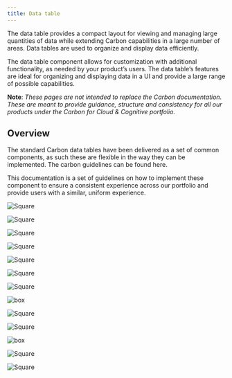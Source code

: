 ```yaml
---
title: Data table
---
```


<PageDescription>

The data table provides a compact layout for viewing and managing large quantities of data while extending Carbon capabilities in a large number of areas. Data tables are used to organize and display data efficiently. 

</PageDescription>

The data table component allows for customization with additional functionality, as needed by your product’s users. The data table’s features are ideal for organizing and displaying data in a UI and provide a large range of possible capabilities. 

**Note**: _These pages are not intended to replace the Carbon documentation. These are meant to provide guidance, structure and consistency for all our products under the Carbon for Cloud & Cognitive portfolio._

## Overview

The standard Carbon data tables have been delivered as a set of common components, as such these are flexible in the way they can be implemented. The carbon guidelines can be found here.

This documentation is a set of guidelines on how to implement these component to ensure a consistent experience across our portfolio and provide users with a similar, uniform experience.

<Row className="image-card-group">

<Column colMd={3} colLg={3} noGutterSm>

<ImageCard 
sub-title="Table header"
sub-titleColor="dark"
hoverColor="dark"
disabled
href="http://localhost:8000/patterns/data-table/header">    

![Square](images/table_header.png)

</ImageCard>

<ImageCard
sub-title="Expandable rows"
sub-titleColor="dark"
hoverColor="dark"
disabled
href="https://www.carbondesignsystem.com/">

![Square](images/expandable_rows.png)

</ImageCard>

<ImageCard
sub-title="Columns"
sub-titleColor="dark"
hoverColor="dark"
disabled
href="https://www.carbondesignsystem.com/">    

![Square](images/columns.png)

</ImageCard>

<ImageCard
sub-title="Empty state"
sub-titleColor="dark"
hoverColor="dark"
disabled
href="https://www.carbondesignsystem.com/">    

![Square](images/empty_state.png)

</ImageCard>

</Column>

<Column colMd={3} colLg={3} noGutterSm>

<ImageCard 
sub-title="Table actions"
sub-titleColor="dark"
hoverColor="dark"
disabled
href="https://www.carbondesignsystem.com/">

![Square](images/table_actions.png)

</ImageCard>

<ImageCard
sub-title="Inline editing"
sub-titleColor="dark"
hoverColor="dark"
disabled
href="https://www.carbondesignsystem.com/">

![Square](images/Inline_editing.png)

</ImageCard>

<ImageCard
sub-title="Scrolling"
sub-titleColor="dark"
hoverColor="dark"
disabled
href="https://www.carbondesignsystem.com/">

![Square](images/scrolling.png)

</ImageCard>

</Column>

<Column colMd={3} colLg={3} noGutterSm>

<ImageCard
sub-title="Row action buttons"
sub-titleColor="dark"
hoverColor="dark"
href="https://pages.github.ibm.com/cdai-design/pal/patterns/data-table/row-action-buttons"> 

![box](images/row_actions.png)

</ImageCard>

<ImageCard
sub-title="Persistent vs hover"
sub-titleColor="dark"
hoverColor="dark"
disabled
href="https://www.carbondesignsystem.com/">

![Square](images/persistent_VS_hover.png)

</ImageCard>

<ImageCard
sub-title="Pagination"
sub-titleColor="dark"
hoverColor="dark"
disabled
href="https://www.carbondesignsystem.com/">

![Square](images/pagination.png)

</ImageCard>

</Column>

<Column colMd={3} colLg={3} noGutterSm>

<ImageCard
sub-title="Clickable rows items"
sub-titleColor="dark"
hoverColor="dark"
disabled
href="https://www.carbondesignsystem.com/"> 

![box](images/clickable_row_items.png)

</ImageCard>

<ImageCard
sub-title="Toolbar actions"
sub-titleColor="dark"
hoverColor="dark"
disabled
href="https://www.carbondesignsystem.com/">

![Square](images/toolbar_batch_actions.png)

</ImageCard>

<ImageCard
sub-title="Column customization"
sub-titleColor="dark"
hoverColor="dark"
href="https://pages.github.ibm.com/cdai-design/pal/patterns/data-table/column-customization">

![Square](images/customization.png)

</ImageCard>

</Column>

</Row>


